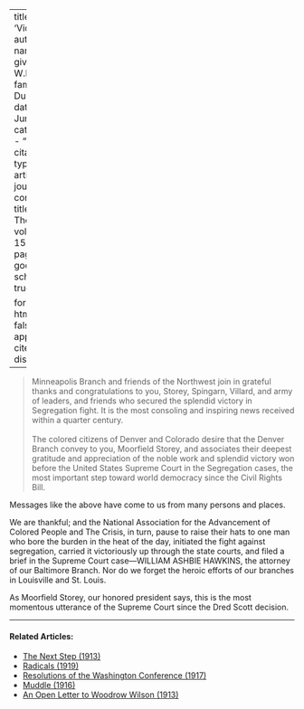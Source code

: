 
---
title: 'Victory'
author:
  - name:
      given: W.E.B.
      family: Du Bois
date: Jun. 1917
categories: 
  - ""
citation: 
  type: article-journal
  container-title: The Crisis
  volume: 15
  issue: 2
  page: 61
google-scholar: true

format:
  html:
    toc: false
    appendix-cite-as: display
---



> Minneapolis Branch and friends of the Northwest join in grateful thanks and congratulations to you, Storey, Spingarn, Villard, and army of leaders, and friends who secured the splendid victory in Segregation fight. It is the most consoling and inspiring news received within a quarter century.    
> &nbsp;     
> The colored citizens of Denver and Colorado desire that the Denver Branch convey to you, Moorfield Storey, and associates their deepest gratitude and appreciation of the noble work and splendid victory won before the United States Supreme Court in the Segregation cases, the most important step toward world democracy since the Civil Rights Bill.

Messages like the above have come to us from many persons and places.

We are thankful; and the National Association for the Advancement of Colored People and <span class="crisis-title">The Crisis</span>, in turn, pause to raise their hats to one man who bore the burden in the heat of the day, initiated the fight against segregation, carried it victoriously up through the state courts, and filed a brief in the Supreme Court case---WILLIAM ASHBIE HAWKINS, the attorney of our Baltimore Branch. Nor do we forget the heroic efforts of our branches in Louisville and St. Louis.

As Moorfield Storey, our honored president says, this is the most momentous utterance of the Supreme Court since the Dred Scott decision.

<!-- Similar articles start here -->
<div  class="clear-wrap"></div>
<hr>
#### Related Articles:

* [The Next Step (1913)](/Volumes/06/02/next_step.html)
* [Radicals (1919)](/Volumes/19/02/radicals.html)
* [Resolutions of the Washington Conference (1917)](/Volumes/14/02/resolutions.html)
* [Muddle (1916)](/Volumes/13/02/muddle.html)
* [An Open Letter to Woodrow Wilson (1913)](/Volumes/05/05/open_letter.html)

<!-- Similar articles end here -->